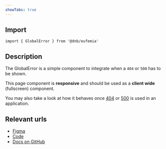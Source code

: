 ```yaml
---
showTabs: true
---
```


## Import

```tsx
import { GlobalError } from '@dnb/eufemia'
```

## Description

The GlobalError is a simple component to integrate when a `404` or `500` has to be shown.

This page component is **responsive** and should be used as a **client wide** (fullscreen) component.

You may also take a look at how it behaves once [404](/404) or [500](/500) is used in an application.

## Relevant urls

- [Figma](https://www.figma.com/design/cdtwQD8IJ7pTeE45U148r1/%F0%9F%92%BB-Eufemia---Web?node-id=22259-19235)
- [Code](https://github.com/dnbexperience/eufemia/tree/main/packages/dnb-eufemia/src/components/global-error)
- [Docs on GitHub](https://github.com/dnbexperience/eufemia/tree/main/packages/dnb-design-system-portal/src/docs/uilib/components/global-error)
